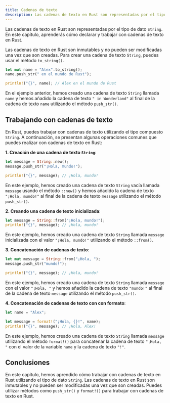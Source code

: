 ```yaml
---
title: Cadenas de texto
description: Las cadenas de texto en Rust son representadas por el tipo de dato `String`. En este capítulo, aprenderás cómo declarar y trabajar con cadenas de texto en Rust.
---
```


Las cadenas de texto en Rust son representadas por el tipo de dato `String`. En este capítulo, aprenderás cómo declarar y trabajar con cadenas de texto en Rust. 

Las cadenas de texto en Rust son inmutables y no pueden ser modificadas una vez que son creadas. Para crear una cadena de texto `String`, puedes usar el método `to_string()`.

```rust
let mut name = "Alex".to_string();
name.push_str(" en el mundo de Rust");

println!("{}", name); // Alex en el mundo de Rust
```

En el ejemplo anterior, hemos creado una cadena de texto `String` llamada `name` y hemos añadido la cadena de texto `" in Wonderland"` al final de la cadena de texto `name` utilizando el método `push_str()`.

## Trabajando con cadenas de texto

En Rust, puedes trabajar con cadenas de texto utilizando el tipo compuesto `String`. A continuación, se presentan algunas operaciones comunes que puedes realizar con cadenas de texto en Rust:

**1. Creación de una cadena de texto `String`**:

```rust
let message = String::new();
message.push_str("¡Hola, mundo!");

println!("{}", message); // ¡Hola, mundo!
```

En este ejemplo, hemos creado una cadena de texto `String` vacía llamada `message` usando el método `::new()` y hemos añadido la cadena de texto `"¡Hola, mundo!"` al final de la cadena de texto `message` utilizando el método `push_str()`.

**2. Creando una cadena de texto inicializada**:

```rust
let message = String::from("¡Hola, mundo!");
println!("{}", message); // ¡Hola, mundo!
```

En este ejemplo, hemos creado una cadena de texto `String` llamada `message` inicializada con el valor `"¡Hola, mundo!"` utilizando el método `::from()`.

**3. Concatenación de cadenas de texto**:

```rust
let mut message = String::from("¡Hola, ");
message.push_str("mundo!");

println!("{}", message); // ¡Hola, mundo!
```

En este ejemplo, hemos creado una cadena de texto `String` llamada `message` con el valor `"¡Hola, "` y hemos añadido la cadena de texto `"mundo!"` al final de la cadena de texto `message` utilizando el método `push_str()`.

**4. Concatenación de cadenas de texto con con formato**:

```rust 
let name = "Alex";

let message = format!("¡Hola, {}!", name);
println!("{}", message); // ¡Hola, Alex!
```

En este ejemplo, hemos creado una cadena de texto `String` llamada `message` utilizando el método `format!()` para concatenar la cadena de texto `"¡Hola, "` con el valor de la variable `name` y la cadena de texto `"!"`.


## Conclusiones

En este capítulo, hemos aprendido cómo trabajar con cadenas de texto en Rust utilizando el tipo de dato `String`. Las cadenas de texto en Rust son inmutables y no pueden ser modificadas una vez que son creadas. Puedes utilizar métodos como `push_str()` y `format!()` para trabajar con cadenas de texto en Rust.
